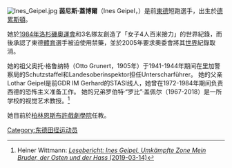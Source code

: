 [[File:Ines_Geipel.jpg|thumb]]
'''茵尼斯·蓋博爾'''（Ines Geipel，{{bd|1960年|7月7日||}}）是前[[東德|東德]]短跑選手，出生於[[德累斯頓|德累斯頓]]。

她於[[1984年夏季奥林匹克运动会|1984年洛杉磯奧運會]]和3名隊友創造了「女子4人百米接力」的世界紀錄，而後承認了東德[[體育|體育]]選手被迫使用禁藥，並於2005年要求奧委會將其[[世界|世界]]紀錄取消。

她的祖父奥托·格鲁纳特（Otto Grunert，1905年）于1941-1944年期间在里加警察局的Schutzstaffel和Landesoberinspektor担任Unterscharführer。 她的父亲Lothar Geipel是前GDR IM Gerhard的STASI线人，她曾在1972-1984年期间负责西德的恐怖主义准备工作。 她的兄弟罗伯特·“罗比”·盖佩尔（1967-2018）是一所学校的视觉艺术教授。<ref>{{de}}Heiner Wittmann: [http://blog.klett-cotta.de/sachbuch/geschichte/lesebericht-i-ines-geipel-umkaempfte-zone-mein-bruder-der-osten-und-der-hass/ ''Lesebericht: Ines Geipel, Umkämpfte Zone Mein Bruder, der Osten und der Hass'' (2019-03-14)]</ref>

她目前於[[柏林恩斯布許戲劇學院|柏林恩斯布許戲劇學院]]任教。

<references />

{{germany-bio-stub}}
{{DEFAULTSORT:Geipel, Ines}}
[[Category:东德田径运动员|Category:东德田径运动员]]
